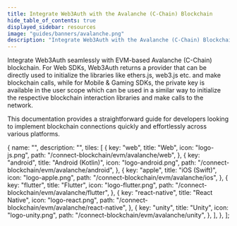 ```yaml
---
title: Integrate Web3Auth with the Avalanche (C-Chain) Blockchain
hide_table_of_contents: true
displayed_sidebar: resources
image: "guides/banners/avalanche.png"
description: "Integrate Web3Auth with the Avalanche (C-Chain) Blockchain | Documentation - Web3Auth"
---
```



<SEO
  title="Integrate Web3Auth with the Avalanche (C-Chain) Blockchain"
  description="Integrate Web3Auth with the Avalanche (C-Chain) Blockchain | Documentation - Web3Auth"
  image="https://web3auth.io/docs/guides/banners/avalanche.png"
  slug="/connect-blockchain/evm/avalanche"
/>

Integrate Web3Auth seamlessly with EVM-based Avalanche (C-Chain) blockchain. For Web SDKs, Web3Auth returns a provider that can be directly used to
initialize the libraries like ethers.js, web3.js etc. and make blockchain calls, while for Mobile & Gaming SDKs, the private key is available in the
user scope which can be used in a similar way to initialize the respective blockchain interaction libraries and make calls to the network.

This documentation provides a straightforward guide for developers looking to implement blockchain connections quickly and effortlessly across various
platforms.

  {
    name: "",
    description: "",
    tiles: [
      {
        key: "web",
        title: "Web",
        icon: "logo-js.png",
        path: "/connect-blockchain/evm/avalanche/web",
      },
      {
        key: "android",
        title: "Android (Kotlin)",
        icon: "logo-android.png",
        path: "/connect-blockchain/evm/avalanche/android",
      },
      {
        key: "apple",
        title: "iOS (Swift)",
        icon: "logo-apple.png",
        path: "/connect-blockchain/evm/avalanche/ios",
      },
      {
        key: "flutter",
        title: "Flutter",
        icon: "logo-flutter.png",
        path: "/connect-blockchain/evm/avalanche/flutter",
      },
      {
        key: "react-native",
        title: "React Native",
        icon: "logo-react.png",
        path: "/connect-blockchain/evm/avalanche/react-native",
      },
      {
        key: "unity",
        title: "Unity",
        icon: "logo-unity.png",
        path: "/connect-blockchain/evm/avalanche/unity",
      },
    ],
  },
];

<Tiles tileGroups={Avalanche} />
